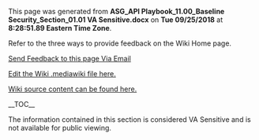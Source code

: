 ﻿<p>This page was generated from <b>ASG_API Playbook_11.00_Baseline Security_Section_01.01 VA Sensitive.docx</b> on <b>Tue 09/25/2018</b> at <b> 8:28:51.89 Eastern Time Zone</b>.</p>
<p>Refer to the three ways to provide feedback on the Wiki Home page.</p>
<p><a href="mailto:ronald.opperman@va.gov;paul.marshall4@va.gov?subject=ASG_API Playbook_11.00_Baseline Security_Section_01.01 VA Sensitive">Send Feedback to this page Via Email</a></p>
<p><a href="https://github.com/department-of-veterans-affairs/ES-ASG/tree/master/Projects/ES%20ASG/ES%20ASG%20API%20Playbook%20Project/Content/11.00%20ASG_API%20Playbook_Baseline%20API%20Security_Section/11.00 ASG_API Playbook_Baseline API Security_Section.mediawiki">Edit the Wiki .mediawiki file here.</a></p>
<p><a href=https://github.com/department-of-veterans-affairs/ES-ASG/tree/master/Projects/ES%20ASG/ES%20ASG%20API%20Playbook%20Project/Content/11.00%20ASG_API%20Playbook_Baseline%20API%20Security_Section>Wiki source content can be found here.</a></p>
<p>__TOC__</p>
The information contained in this section is considered VA Sensitive and is not available for public viewing.







